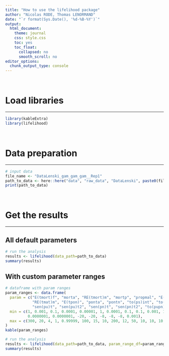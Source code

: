 ```yaml
---
title: "How to use the lifelihood package"
author: "Nicolas RODE, Thomas LENORMAND"
date: "`r format(Sys.Date(), '%d-%B-%Y')`"
output: 
  html_document:
    theme: journal
    css: style.css
    toc: yes
    toc_float:
      collapsed: no
      smooth_scroll: no
editor_options: 
  chunk_output_type: console
---
```


<br>

# Load libraries
***

```r
library(kableExtra)
library(lifelihood)
```

<br>

# Data preparation
***

```r
# input data
file_name <- "DataLenski_gam_gam_gam__Rep1"
path_to_data <- here::here("data", "raw_data", "DataLenski", paste0(file_name, ".txt"))
print(path_to_data)
```

<br>

# Get the results
***

## All default parameters

```r
# run the analysis
results <- lifelihood(data_path=path_to_data)
summary(results)
```

## With custom parameter ranges

```r
# dataframe with param ranges
param_ranges <- data.frame(
  param = c("E(tmort)f", "morta", "RE(tmort)m", "mortp", "propmal", "E(tmat)f", "mata", 
            "RE(tmat)m", "E(tpon)", "ponta", "pontn", "to(ps)int", "to(ps)am", "to(ps)tp", 
            "sen(pu)t", "sen(pu)t2", "sen(pn)t", "sen(pn)t2", "to(pupn)", "W"),
  min = c(1, 0.001, 0.1, 0.0001, 0.00001, 1, 0.0001, 0.1, 0.1, 0.001, 1, 0.00001, 
          0.0000001, 0.0000001, -20, -20, -8, -8, -8, 0.001),
  max = c(300, 20, 4, 1, 0.99999, 100, 15, 10, 200, 12, 50, 10, 10, 10, 20, 20, 10, 10, 10, 1200)
)
kable(param_ranges)

# run the analysis
results <- lifelihood(data_path=path_to_data, param_range_df=param_ranges)
summary(results)
```